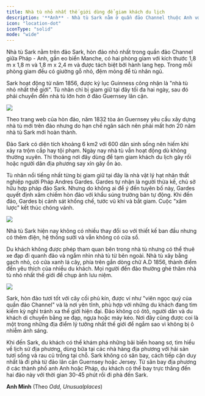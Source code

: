```yaml
---
title: Nhà tù nhỏ nhất thế giới dùng để giam khách du lịch
description: '**Anh** - Nhà tù Sark nằm ở quần đảo Channel thuộc Anh với hai phòng giam, thi thoảng được dùng để giam khách du lịch ghé thăm gây rối.'
icon: "location-dot"
iconType: "solid"
mode: "wide"
---
```


Nhà tù Sark nằm trên đảo Sark, hòn đảo nhỏ nhất trong quần đảo Channel giữa Pháp - Anh, gần eo biển Manche, có hai phòng giam với kích thước 1,8 m x 1,8 m và 1,8 m x 2,4 m và được tách biệt bởi hành lang hẹp. Trong mỗi phòng giam đều có giường gỗ nhỏ, đệm mỏng để tù nhân ngủ.

Sark hoạt động từ năm 1856, được kỷ lục Guinness công nhận là "nhà tù nhỏ nhất thế giới". Tù nhân chỉ bị giam giữ tại đây tối đa hai ngày, sau đó phải chuyển đến nhà tù lớn hơn ở đảo Guernsey lân cận.

<Frame caption="Du khách, người dân dừng xe trước cửa nhà tù nhỏ nhất thế giới để nghỉ ngơi. Ảnh: DM">
  <img src="https://vcdn1-dulich.vnecdn.net/2024/06/11/1-1795-1718098570.jpg?w=0&h=0&q=100&dpr=1&fit=crop&s=2SnY9bPthlx0ahZHwKQd9w" />
</Frame>

Theo trang web của hòn đảo, năm 1832 tòa án Guernsey yêu cầu xây dựng nhà tù mới trên đảo nhưng do hạn chế ngân sách nên phải mất hơn 20 năm nhà tù Sark mới hoàn thành.

Đảo Sark có diện tích khoảng 6 km2 với 600 dân sinh sống nên hiếm khi xảy ra trộm cắp hay tội phạm. Ngày nay nhà tù vẫn hoạt động dù không thường xuyên. Thi thoảng nơi đây dùng để tạm giam khách du lịch gây rối hoặc người dân địa phương say xỉn gây ồn ào.

Tù nhân nổi tiếng nhất từng bị giam giữ tại đây là nhà vật lý hạt nhân thất nghiệp người Pháp Andres Gardes. Gardes tự nhận là người thừa kế, chủ sở hữu hợp pháp đảo Sark. Nhưng do không ai để ý đến tuyên bố này, Gardes quyết định xâm chiếm hòn đảo với khẩu súng trường bán tự động. Khi đến đảo, Gardes bị cảnh sát khống chế, tước vũ khí và bắt giam. Cuộc "xâm lược" kết thúc chóng vánh.

<Frame caption="Bên trong phòng giam nhà tù. Ảnh: Alamy">
  <img src="https://vcdn1-dulich.vnecdn.net/2024/06/11/2-1718097398-7106-1718098570.jpg?w=0&h=0&q=100&dpr=1&fit=crop&s=l2_RPR4MHJbFID2tNLEN0Q" />
</Frame>

Nhà tù Sark hiện nay không có nhiều thay đổi so với thiết kế ban đầu nhưng có thêm điện, hệ thống sưởi và vẫn không có cửa sổ.

Du khách không được phép tham quan bên trong nhà tù nhưng có thể thuê xe đạp đi quanh đảo và ngắm nhìn nhà tù từ bên ngoài. Nhà tù xây bằng gạch nhỏ, có cửa xanh lá cây, phía trên gắn dòng chữ A.D 1856, thành điểm đến yêu thích của nhiều du khách. Mọi người đến đảo thường ghé thăm nhà tù nhỏ nhất thế giới để chụp ảnh lưu niệm.

<Frame caption="Bel Air Inn, một nhà trọ trên đảo. Ảnh: Sarke state">
  <img src="https://vcdn1-dulich.vnecdn.net/2024/06/11/12-6054-1718098570.png?w=0&h=0&q=100&dpr=1&fit=crop&s=DNmCVXzmUbTCy0g5HipEAg" />
</Frame>

Sark, hòn đảo tươi tốt với cây cối phủ kín, được ví như "viên ngọc quý của quần đảo Channel" và là nơi yên tĩnh, phù hợp với những du khách đang tìm kiếm kỳ nghỉ tránh xa thế giới hiện đại. Đảo không có ôtô, người dân và du khách di chuyển bằng xe đạp, ngựa hoặc máy kéo. Nơi đây cũng được coi là một trong những địa điểm lý tưởng nhất thế giới để ngắm sao vì không bị ô nhiễm ánh sáng.

Khi đến Sark, du khách có thể khám phá những bãi biển hoang sơ, tìm hiểu về lịch sử địa phương, dùng bữa tại các nhà hàng địa phương với hải sản tươi sống và rau củ trồng tại chỗ. Sark không có sân bay, cách tiếp cận duy nhất là đi phà từ đảo lân cận Guernsey hoặc Jersey. Từ sân bay địa phương ở các thành phố anh Anh hoặc Pháp, du khách có thể bay trực thăng đến hai đảo này với thời gian 30-45 phút rồi đi phà đến Sark.

**Anh Minh** (Theo _Odd, Unusualplaces_)